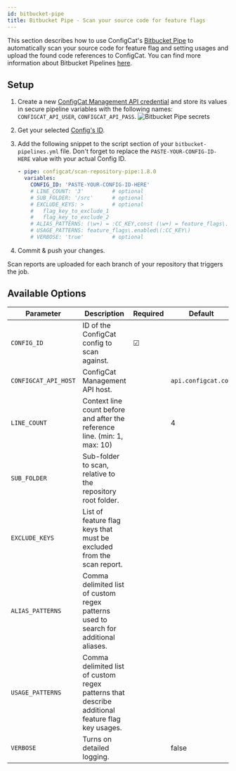 ```yaml
---
id: bitbucket-pipe
title: Bitbucket Pipe - Scan your source code for feature flags
---
```


This section describes how to use ConfigCat's <a target="_blank" href="https://bitbucket.org/product/features/pipelines/integrations?p=configcat/scan-repository-pipe">Bitbucket Pipe</a>
to automatically scan your source code for feature flag and setting usages and upload the found code references to ConfigCat.
You can find more information about Bitbucket Pipelines <a target="_blank" href="https://bitbucket.org/product/features/pipelines">here</a>.

## Setup

1. Create a new <a target="_blank" href="https://app.configcat.com/my-account/public-api-credentials">ConfigCat Management API credential</a> and store its values in secure pipeline variables with the following names: `CONFIGCAT_API_USER`, `CONFIGCAT_API_PASS`.
   <img src="/docs/assets/cli/scan/pipe_secrets.png" className="bordered-img" alt="Bitbucket Pipe secrets" decoding="async" loading="lazy" />

2. Get your selected [Config's ID](overview.mdx#config-id).

3. Add the following snippet to the script section of your `bitbucket-pipelines.yml` file.
   Don't forget to replace the `PASTE-YOUR-CONFIG-ID-HERE` value with your actual Config ID.

   ```yaml
   - pipe: configcat/scan-repository-pipe:1.8.0
     variables:
       CONFIG_ID: 'PASTE-YOUR-CONFIG-ID-HERE'
       # LINE_COUNT: '3'         # optional
       # SUB_FOLDER: '/src'      # optional
       # EXCLUDE_KEYS: >         # optional
       #   flag_key_to_exclude_1
       #   flag_key_to_exclude_2
       # ALIAS_PATTERNS: (\w+) = :CC_KEY,const (\w+) = feature_flags\.enabled\(:CC_KEY\)  # optional
       # USAGE_PATTERNS: feature_flags\.enabled\(:CC_KEY\)
       # VERBOSE: 'true'         # optional
   ```

4. Commit & push your changes.

Scan reports are uploaded for each branch of your repository that triggers the job.

## Available Options

| Parameter            | Description                                                               | Required | Default             |
| -------------------- | ------------------------------------------------------------------------- | -------- | ------------------- |
| `CONFIG_ID `         | ID of the ConfigCat config to scan against.                               | &#9745;  |                     |
| `CONFIGCAT_API_HOST` | ConfigCat Management API host.                                            |          | `api.configcat.com` |
| `LINE_COUNT`         | Context line count before and after the reference line. (min: 1, max: 10) |          | 4                   |
| `SUB_FOLDER`         | Sub-folder to scan, relative to the repository root folder.               |          |                     |
| `EXCLUDE_KEYS`       | List of feature flag keys that must be excluded from the scan report.     |          |                     |
| `ALIAS_PATTERNS`     | Comma delimited list of custom regex patterns used to search for additional aliases. |   |                 |
| `USAGE_PATTERNS`     | Comma delimited list of custom regex patterns that describe additional feature flag key usages. |   |      |
| `VERBOSE`            | Turns on detailed logging.                                                |          | false               |
